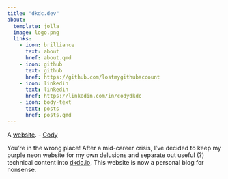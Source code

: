 ```yaml
---
title: "dkdc.dev"
about:
  template: jolla
  image: logo.png
  links:
    - icon: brilliance
      text: about
      href: about.qmd
    - icon: github
      text: github
      href: https://github.com/lostmygithubaccount
    - icon: linkedin
      text: linkedin
      href: https://linkedin.com/in/codydkdc
    - icon: body-text
      text: posts
      href: posts.qmd
---
```


A [website](about.qmd#website). - [Cody](about.qmd#me)

::: {.callout-important title="Looking for technical content?"}
You're in the wrong place! After a mid-career crisis, I've decided to keep my purple neon website for my own delusions and separate out useful (?) technical content into [dkdc.io](https://dkdc.io). This website is now a personal blog for nonsense.
:::
